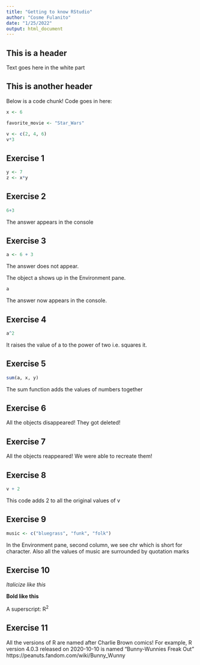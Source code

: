 ```yaml
---
title: "Getting to know RStudio"
author: "Cosme Fulanito"
date: "1/25/2022"
output: html_document
---
```


## This is a header
Text goes here in the white part

## This is another header
Below is a code chunk! Code goes in here:

```r
x <- 6
```

```r
favorite_movie <- "Star_Wars"
```

```r
v <- c(2, 4, 6)
v*3
```

## Exercise 1

```r
y <- 7
z <- x*y
```

## Exercise 2

```r
6+3
```

The answer appears in the console

## Exercise 3

```r
a <- 6 + 3
```

The answer does not appear.

The object a shows up in the Environment pane.

```r
a
```

The answer now appears in the console.


## Exercise 4

```r
a^2
```

It raises the value of a to the power of two i.e. squares it. 


## Exercise 5

```r
sum(a, x, y)
```

The sum function adds the values of numbers together



## Exercise 6

All the objects disappeared! They got deleted!



## Exercise 7

All the objects reappeared! We were able to recreate them!



## Exercise 8

```r
v + 2
```

This code adds 2 to all the original values of v


## Exercise 9

```r
music <- c("bluegrass", "funk", "folk")
```

In the Environment pane, second column, we see chr which is short for character. Also all the values of music are surrounded by quotation marks


## Exercise 10

*Italicize like this*

**Bold like this**

A superscript: R^2^

## Exercise 11

All the versions of R are named after Charlie Brown comics! For example, R version 4.0.3 released on 2020-10-10 is named "Bunny-Wunnies Freak Out" https://peanuts.fandom.com/wiki/Bunny_Wunny





